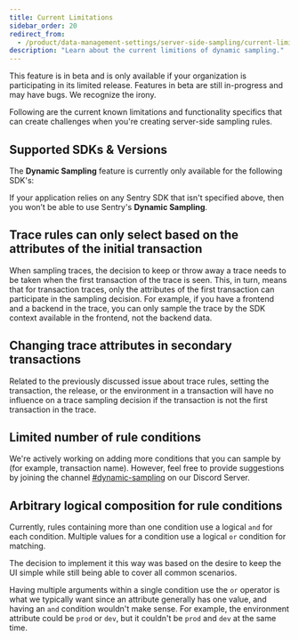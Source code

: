 ```yaml
---
title: Current Limitations
sidebar_order: 20
redirect_from:
  - /product/data-management-settings/server-side-sampling/current-limitations/
description: "Learn about the current limitions of dynamic sampling."
---
```


<Note>

This feature is in beta and is only available if your organization is participating in its limited release. Features in beta are still in-progress and may have bugs. We recognize the irony.

</Note>

Following are the current known limitations and functionality specifics that can create challenges when you're creating server-side sampling rules.

## Supported SDKs & Versions

The **Dynamic Sampling** feature is currently only available for the following SDK's:

<Include name="sampling-supported-sdks.mdx" />

If your application relies on any Sentry SDK that isn't specified above, then you won’t be able to use Sentry's **Dynamic Sampling**.

## Trace rules can only select based on the attributes of the initial transaction

When sampling traces, the decision to keep or throw away a trace needs to be taken when the first transaction of the trace is seen. This, in turn, means that for transaction traces, only the attributes of the first transaction can participate in the sampling decision. For example, if you have a frontend and a backend in the trace, you can only sample the trace by the SDK context available in the frontend, not the backend data.

## Changing trace attributes in secondary transactions

Related to the previously discussed issue about trace rules, setting the transaction, the release, or the environment in a transaction will have no influence on a trace sampling decision if the transaction is not the first transaction in the trace.

## Limited number of rule conditions

We're actively working on adding more conditions that you can sample by (for example, transaction name). However, feel free to provide suggestions by joining the channel [#dynamic-sampling](https://discord.com/channels/621778831602221064/1024798855058960475) on our Discord Server.

## Arbitrary logical composition for rule conditions

Currently, rules containing more than one condition use a logical `and` for each condition. Multiple values for a condition use a logical `or` condition for matching.

The decision to implement it this way was based on the desire to keep the UI simple while still being able to cover all common scenarios.

Having multiple arguments within a single condition use the `or` operator is what we typically want since an attribute generally has one value, and having an `and` condition wouldn't make sense. For example, the environment attribute could be `prod` or `dev`, but it couldn't be `prod` and `dev` at the same time.
